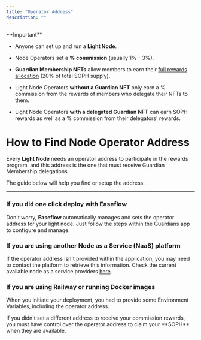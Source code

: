 ```yaml
---
title: "Operator Address"
description: ""
---
```


<Warning>
  **Important**

- Anyone can set up and run a **Light Node**.

- Node Operators set a **% commission** (usually 1% - 3%).

- **Guardian Membership NFTs** allow members to earn their [full rewards allocation](/nodes/calculating-rewards) (20% of total SOPH supply).

- Light Node Operators **without a Guardian NFT** only earn a % commission from the rewards of members who delegate their NFTs to them.

- Light Node Operators **with a delegated Guardian NFT** can earn SOPH rewards as well as a % commission from their delegators' rewards.

</Warning>

# How to Find Node Operator Address

Every **Light Node** needs an operator address to participate in the rewards program, and this address is the one that must receive Guardian Membership delegations.

The guide below will help you find or setup the address.

---

### If you did one click deploy with Easeflow

Don't worry, **Easeflow** automatically manages and sets the operator address for your light node. Just follow the steps within the Guardians app to configure and manage.

### If you are using another Node as a Service (NaaS) platform

If the operator address isn't provided within the application, you may need to contact the platform to retrieve this information. Check the current available node as a service providers [here](https://docs.sophon.xyz/nodes/light-nodes#current-node-as-a-service-naas-providers).

### If you are using Railway or running Docker images

When you initiate your deployment, you had to provide some Environment Variables, including the operator address.

<Warning>
  If you didn't set a different address to receive your commission rewards, you
  must have control over the operator address to claim your **SOPH** when they
  are available.
</Warning>
